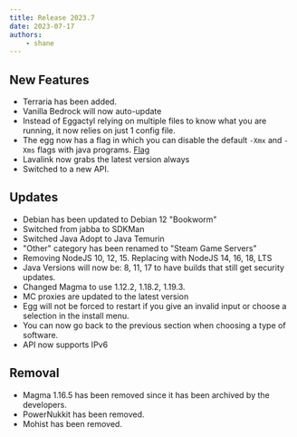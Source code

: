 ```yaml
---
title: Release 2023.7
date: 2023-07-17
authors:
    - shane
---
```


## New Features
- Terraria has been added.
- Vanilla Bedrock will now auto-update
- Instead of Eggactyl relying on multiple files to know what you are running, it now relies on just 1 config file.
- The egg now has a flag in which you can disable the default `-Xmx` and `-Xms` flags with java programs. [Flag](/flags#current-flags)
- Lavalink now grabs the latest version always
- Switched to a new API.

## Updates
- Debian has been updated to Debian 12 "Bookworm"
- Switched from jabba to SDKMan
- Switched Java Adopt to Java Temurin
- "Other" category has been renamed to "Steam Game Servers"
- Removing NodeJS 10, 12, 15. Replacing with NodeJS 14, 16, 18, LTS
- Java Versions will now be: 8, 11, 17 to have builds that still get security updates.
- Changed Magma to use 1.12.2, 1.18.2, 1.19.3.
- MC proxies are updated to the latest version
- Egg will not be forced to restart if you give an invalid input or choose a selection in the install menu.
- You can now go back to the previous section when choosing a type of software.
- API now supports IPv6

## Removal
- Magma 1.16.5 has been removed since it has been archived by the developers.
- PowerNukkit has been removed.
- Mohist has been removed.